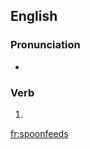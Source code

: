 {{also|spoon-feeds}}
==English==

===Pronunciation===
* {{a|UK}} {{IPA|/ˈspuːnfiːdz/|lang=en}}

===Verb===
{{head|en|verb form}}

# {{en-third-person singular of|spoonfeed}}

[[fr:spoonfeeds]]